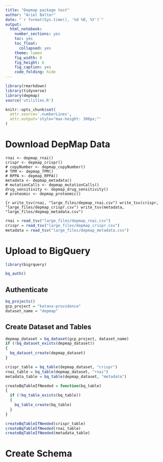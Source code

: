 ```yaml
---
title: "Depmap package test"
author: "Ariel Balter"
date: "`r format(Sys.time(), '%d %B, %Y')`"
output:
  html_notebook:
    number_sections: yes
    toc: yes
    toc_float:
      collapsed: yes
    theme: lumen
    fig_width: 8
    fig_height: 6
    fig_caption: yes    
    code_folding: hide
---
```



```r
library(rmarkdown)
library(tidyverse)
library(depmap)
source('utilities.R')
```


```r
knitr::opts_chunk$set(
  attr.source='.numberLines',
  attr.output='style="max-height: 300px;"'
)
```


# Download DepMap Data
```{}
rnai <- depmap_rnai()
crispr <- depmap_crispr()
# copyNumber <- depmap_copyNumber()
# TPM <- depmap_TPM()
# RPPA <- depmap_RPPA()
metadata <- depmap_metadata()
# mutationCalls <- depmap_mutationCalls()
drug_sensitivity <- depmap_drug_sensitivity()
# proteomic <- depmap_proteomic()

```

```{r
write_tsv(rnai, "large_files/depmap_rnai.csv")
write_tsv(crispr, "large_files/depmap_crispr.csv")
write_tsv(metadata, "large_files/depmap_metadata.csv")
```

```r
rnai = read_tsv("large_files/depmap_rnai.csv")
crispr = read_tsv("large_files/depmap_crispr.csv")
metadata = read_tsv("large_files/depmap_metadata.csv")
```



# Upload to BigQuery
```r
library(bigrquery)

bq_auth()
```

## Authenticate
```r
bq_projects()
gcp_project = "katana-providence"
dataset_name = "depmap"
```

## Create Dataset and Tables
```r
depmap_dataset = bq_dataset(gcp_project, dataset_name)
if (!bq_dataset_exists(depmap_dataset))
{
  bq_dataset_create(depmap_dataset)
}
```

```r
crispr_table = bq_table(depmap_dataset, "crispr")
rnai_table = bq_table(depmap_dataset, "rnai")
metadata_table = bq_table(depmap_dataset, "metadata")

createBqTableIfNeeded = function(bq_table)
{
  if (!bq_table_exists(bq_table))
  {
    bq_table_create(bq_table)
  }
}

createBqTableIfNeeded(crispr_table)
createBqTableIfNeeded(rnai_table)
createBqTableIfNeeded(metadata_table)
```

# Create Schema
```r

```



